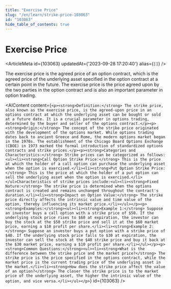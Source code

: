 ```yaml
---
title: "Exercise Price"
slug: "/en/learn/strike-price-103063"
id: "103063"
hide_table_of_contents: true
---
```



# Exercise Price

<ArticleMeta id={103063} updatedAt={'2023-09-28 17:20:40'} alias={`[]`} />
<div className='border-solid border-b border-t-0 my-4 border-[var(--ifm-color-gray-300)]' />

The exercise price is the agreed price of an option contract, which is the agreed price of the underlying asset specified in the option contract at a certain point in the future. The exercise price is the price agreed upon by the two parties in the option contract and is also an important parameter in option trading.

<AIContent content={`<p><strong>Definition:</strong> The strike price, also known as the exercise price, is the agreed-upon price in an options contract at which the underlying asset can be bought or sold at a future date. It is a crucial parameter in options trading, determined by the buyer and seller of the options contract.</p><p><strong>Origin:</strong> The concept of the strike price originated with the development of the options market. While options trading dates back to ancient Greece and Rome, the modern options market began in the 1970s. The establishment of the Chicago Board Options Exchange (CBOE) in 1973 marked the formal introduction of standardized options contracts and strike prices.</p><p><strong>Categories and Characteristics:</strong> Strike prices can be categorized as follows:<ul><li><strong>Call Option Strike Price:</strong> This is the price at which the holder of a call option can purchase the underlying asset when the option is exercised.</li><li><strong>Put Option Strike Price:</strong> This is the price at which the holder of a put option can sell the underlying asset when the option is exercised.</li></ul>Characteristics of strike prices include:<ul><li><strong>Fixed Nature:</strong> The strike price is determined when the options contract is created and remains unchanged throughout the contract's duration.</li><li><strong>Impact on Option Value:</strong> The strike price directly affects the intrinsic value and time value of the option, thereby influencing its market price.</li></ul></p><p><strong>Examples:</strong><ul><li><strong>Example 1:</strong> Suppose an investor buys a call option with a strike price of $50. If the underlying stock price rises to $60 at expiration, the investor can buy the stock at the $50 strike price and sell it at the $60 market price, earning a $10 profit per share.</li><li><strong>Example 2:</strong> Suppose an investor buys a put option with a strike price of $40. If the underlying stock price falls to $30 at expiration, the investor can sell the stock at the $40 strike price and buy it back at the $30 market price, earning a $10 profit per share.</li></ul></p><p><strong>Common Questions:</strong><ul><li><strong>What is the difference between the strike price and the market price?</strong> The strike price is the price specified in the options contract, while the market price is the current trading price of the underlying asset in the market.</li><li><strong>How does the strike price affect the value of an option?</strong> The closer the strike price is to the market price of the underlying asset, the higher the intrinsic value of the option, and vice versa.</li></ul></p>`} id={103063} />
